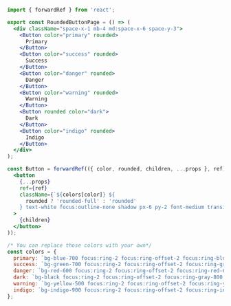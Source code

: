 ```jsx
import { forwardRef } from 'react';

export const RoundedButtonPage = () => (
  <div className="space-x-1 mb-4 md:space-x-6 space-y-3">
    <Button color="primary" rounded>
      Primary
    </Button>
    <Button color="success" rounded>
      Success
    </Button>
    <Button color="danger" rounded>
      Danger
    </Button>
    <Button color="warning" rounded>
      Warning
    </Button>
    <Button rounded color="dark">
      Dark
    </Button>
    <Button color="indigo" rounded>
      Indigo
    </Button>
  </div>
);

const Button = forwardRef(({ color, rounded, children, ...props }, ref) => (
  <button
    {...props}
    ref={ref}
    className={`${colors[color]} ${
      rounded ? 'rounded-full' : 'rounded'
    } text-white focus:outline-none shadow px-6 py-2 font-medium transition ease-in duration-200`}
  >
    {children}
  </button>
));

/* You can replace those colors with your own*/
const colors = {
  primary: `bg-blue-700 focus:ring-2 focus:ring-offset-2 focus:ring-blue-700 focus:ring-offset-blue-100`,
  success: `bg-green-700 focus:ring-2 focus:ring-offset-2 focus:ring-green-700 focus:ring-offset-green-100`,
  danger: `bg-red-600 focus:ring-2 focus:ring-offset-2 focus:ring-red-600 focus:ring-offset-red-100`,
  dark: `bg-black focus:ring-2 focus:ring-offset-2 focus:ring-gray-800 focus:ring-offset-gray-100`,
  warning: `bg-yellow-500 focus:ring-2 focus:ring-offset-2 focus:ring-yellow-500 focus:ring-offset-yellow-100`,
  indigo: `bg-indigo-900 focus:ring-2 focus:ring-offset-2 focus:ring-indigo-900 focus:ring-offset-indigo-100`,
};
```
